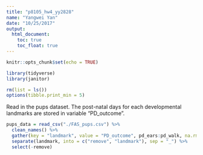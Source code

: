 ```yaml
---
title: "p8105_hw4_yy2828"
name: "Yangwei Yan"
date: "10/25/2017"
output: 
  html_document:
    toc: true
    toc_float: true
---
```


```r
knitr::opts_chunk$set(echo = TRUE)
```

```r
library(tidyverse)
library(janitor)
```

```r
rm(list = ls())
options(tibble.print_min = 5)
```

Read in the pups dataset. The post-natal days for each developmental landmarks are stored in variable "PD_outcome".

```r
pups_data = read_csv("./FAS_pups.csv") %>%
  clean_names() %>%
  gather(key = "landmark", value = "PD_outcome", pd_ears:pd_walk, na.rm = TRUE) %>%
  separate(landmark, into = c("remove", "landmark"), sep = "_") %>% 
  select(-remove)
```
